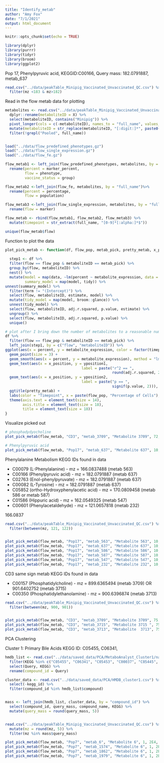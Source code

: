```yaml
---
title: "Identify_metab"
author: "Amy Fox"
date: "7/1/2021"
output: html_document
---
```


```r
knitr::opts_chunk$set(echo = TRUE)
```

```r
library(dplyr)
library(purrr)
library(tidyr)
library(broom)
library(ggplot2)
```

Pop 17, Phenylpyruvic acid, KEGGID:C00166, Query mass: 182.0791887, metab_637

```r
read.csv("../data/peakTable_Minipig_Vaccinated_Unvaccinated_QC.csv") %>%
  filter(mz <183 & mz>182)
```

Read in the flow metab data for plotting
```r

metabolites <- read.csv("../data/peakTable_Minipig_Vaccinated_Unvaccinated_QC.csv") %>%
  dplyr::rename(metaboliteID = X) %>%
  select(metaboliteID, contains("Minipig")) %>%
  pivot_longer(cols = c(-metaboliteID), names_to = "full_name", values_to = "metabolite_expression") %>%
  mutate(metaboliteID = str_replace(metaboliteID, "[:digit:]*", paste0("metab_", metaboliteID)))%>%
  filter(!grepl("Pooled", full_name))


load("../data/flow_predefined_phenotypes.gz")
load("../data/flow_single_expression.gz")
load("../data/flow_fe.gz")

flow_metab1 <- left_join(flow_predefined_phenotypes, metabolites, by = "full_name") %>%
  rename(percent = marker_percent,
         flow = phenotype,
         vaccine_status = group) 

flow_metab2 <-left_join(flow_fe, metabolites, by = "full_name")%>%
  rename(percent = percentage,
         flow = population)

flow_metab3 <-left_join(flow_single_expression, metabolites, by = "full_name") %>%
  rename(flow = marker)

flow_metab <- rbind(flow_metab1, flow_metab2, flow_metab3) %>%
  mutate(timepoint = str_extract(full_name, "[0-9]*[:alpha:]*$"))

unique(flow_metab$flow)
```

Function to plot the data
```r

plot_pick_metab <- function(df, flow_pop, metab_pick, pretty_metab, x_position, yposition1, yposition2) {
  
  step1 <- df %>%
  filter(flow == flow_pop & metaboliteID == metab_pick) %>%
  group_by(flow, metaboliteID) %>%
  nest() %>%
  mutate(model = map(data, ~lm(percent ~ metabolite_expression, data = .)),
         summary_model = map(model, tidy)) %>%
unnest(summary_model) %>%
  filter(term != "(Intercept)") %>%
  select(flow, metaboliteID, estimate, model) %>%
  mutate(tidy_model = map(model, broom::glance)) %>%
  unnest(tidy_model) %>%
  select(flow, metaboliteID, adj.r.squared, p.value, estimate) %>%
  ungroup() %>%
  select(flow, metaboliteID, adj.r.squared, p.value) %>%
  unique() 

# plot after I bring down the number of metabolites to a reasonable number
df %>%
  filter(flow == flow_pop & metaboliteID == metab_pick) %>%
  left_join(step1, by = c("flow", "metaboliteID")) %>%
ggplot(aes(x = percent, y = metabolite_expression, color = factor(timepoint))) +
  geom_point(size = 3) +
  geom_smooth(aes(x = percent, y = metabolite_expression), method = "lm", se = FALSE, color = "#3F4788FF") +
  geom_text(aes(x = x_position, y = yposition1, 
                                   label = paste("r^2 == ",
                                                 round(adj.r.squared, 2))), parse = TRUE, color = "black") +
  geom_text(aes(x = x_position, y = yposition2, 
                                   label = paste("p == ",
                                                 signif(p.value, 2))), parse = TRUE, color = "black") +
  ggtitle(pretty_metab) +
  labs(color = "Timepoint", x = paste(flow_pop, "Percentage of Cells"), y = "Metabolite Expression", fill = "Timepoint") +
  theme(axis.text = element_text(size = 14),
        axis.title = element_text(size = 18),
        title = element_text(size = 18))
}


```




Visualize picked out 
```r

# phosphadydyocholine
plot_pick_metab(flow_metab, "CD3", "metab_3709", "Metabolite 3709", 72, 1E5, 5E4) 

# Phenylpyruvic acid
plot_pick_metab(flow_metab, "Pop17", "metab_637", "Metabolite 637", 10, 5E4, 4.5E4)
```

Phenylalanine Metabolism
KEGG IDs found in data

- C00079 (L-Phenylalanine) - mz = 166.0837488 (metab 563)
- C00166 (Phenylpyruvic acid) - mz = 182.0791887 (metab 637)
- C02763 (Enol-phenylpyruvate) - mz = 182.0791887 (metab 637)
- C00082 (L-Tyrosine) - mz = 182.0791887 (metab 637)
- C05852 (ortho-Hydroxyphenylacetic acid) - mz = 170.0809458 (metab 586 or metab 587)
- C01586 (Hippuric acid) - mz = 162.0549325 (metab 547)
- C00601 (Phenylacetaldehyde) - mz = 121.0657818 (metab 232)


166.0837
```r
read.csv("../data/peakTable_Minipig_Vaccinated_Unvaccinated_QC.csv") %>%
  filter(between(mz, 121, 122))


plot_pick_metab(flow_metab, "Pop17", "metab_563", "Metabolite 563", 10, 5E4, 4.5E4)
plot_pick_metab(flow_metab, "Pop17", "metab_637", "Metabolite 637", 10, 5E4, 4.5E4)
plot_pick_metab(flow_metab, "Pop17", "metab_586", "Metabolite 586", 10, 5E4, 4.5E4)
plot_pick_metab(flow_metab, "Pop17", "metab_587", "Metabolite 587", 10, 1E4, 7.5E3)
plot_pick_metab(flow_metab, "Pop17", "metab_547", "Metabolite 547", 10, 2.5E4, 2E4)
plot_pick_metab(flow_metab, "Pop17", "metab_232", "Metabolite 232", 10, 2.5E4, 2E4)
```
CD3 same sign metab
KEGG IDs found in data

- C00157 (Phosphatidylcholine) - mz = 899.6365494 (metab 3709) OR 901.6402752 (metab 3715)
- C00350 (Phosphatidylethanolamine) - mz = 900.6396874 (metab 3713)
```r
read.csv("../data/peakTable_Minipig_Vaccinated_Unvaccinated_QC.csv") %>%
  filter(between(mz, 900, 901))


plot_pick_metab(flow_metab, "CD3", "metab_3709", "Metabolite 3709", 75, 1E5, 5E4)
plot_pick_metab(flow_metab, "CD3", "metab_3715", "Metabolite 3715 ", 75, 2.5E4, 1.25E4)
plot_pick_metab(flow_metab, "CD3", "metab_3713", "Metabolite  3713", 75, 1E5, 5E4)
```
PCA Clustering

Cluster 1: Primary Bile Acids
KEGG ID: C05455, C06341, 

```r


hmdb_list <- read.csv("../data/saved_data/PCA/MetaboAnalyst_Cluster1/name_map.csv") %>%
  filter(KEGG %in% c("C05455", "C06341", "C05453", "C00037", "C05445", "C17335", "C15518", "C04722")) %>%
  select(Query, KEGG) %>%
  rename(compound_id = Query)

cluster_data <- read.csv("../data/saved_data/PCA/HMDB_cluster1.csv") %>%
  select(-kegg_id) %>%
  filter(compound_id %in% hmdb_list$compound)


mass <- left_join(hmdb_list, cluster_data, by = "compound_id") %>%
  select(compound_id, query_mass, compound_name, KEGG) %>%
  mutate(query_mass = round(query_mass, 5))


read.csv("../data/peakTable_Minipig_Vaccinated_Unvaccinated_QC.csv") %>%
  mutate(mz = round(mz, 5)) %>%
  filter(mz %in% mass$query_mass)

plot_pick_metab(flow_metab, "Pop7", "metab_6", "Metabolite 6", 1, 2E4, 1E4)
plot_pick_metab(flow_metab, "Pop7", "metab_1574", "Metabolite 6", 1, 2E4, 1E4)
plot_pick_metab(flow_metab, "Pop7", "metab_1862", "Metabolite 6", 1, 2E4, 1E4)
plot_pick_metab(flow_metab, "Pop7", "metab_1979", "Metabolite 6", 1, 2E4, 1E4)
```

